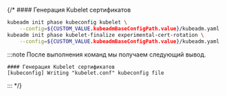 {/* #### Генерация Kubelet сертификатов
```bash
kubeadm init phase kubeconfig kubelet \
    --config=${CUSTOM_VALUE.kubeadmBaseConfigPath.value}/kubeadm.yaml
kubeadm init phase kubelet-finalize experimental-cert-rotation \
    --config=${CUSTOM_VALUE.kubeadmBaseConfigPath.value}/kubeadm.yaml
```

:::note
После выполнения команд мы получаем следующий вывод.
```
#### Генерация Kubelet сертификатов
[kubeconfig] Writing "kubelet.conf" kubeconfig file
```
::: */}

